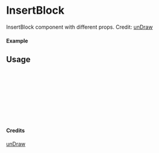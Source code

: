 
<Meta of={InsertBlock} title="unDraw/InsertBlock" />

# InsertBlock

InsertBlock component with different props.
Credit: [unDraw](https://undraw.co/illustrations)

#### Example

<Canvas of={InsertBlock.Primary} />

## Usage

```ts
import { InsertBlock } from "yadl-ui";

const Example = () => {
  return (
      <InsertBlock />
  );
};

export default Example;
```

#### Credits
[unDraw](https://undraw.co/illustrations)
